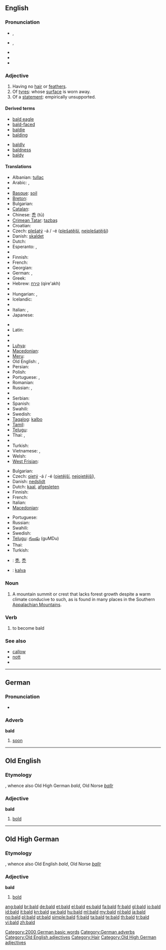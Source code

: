 {{wikipedia|dab=bald (disambiguation)|bald}}
{{also|bäld|Bald.}}
==English==

===Pronunciation===
* {{a|RP}} {{IPA|/bɔːld/}}, {{SAMPA|/bO:ld/}}
* {{a|US}} {{IPA|/bɑld/}}, {{SAMPA|/bAld/}}
* {{audio|en-us-bald.ogg|Audio (US)}}
* {{rhymes|ɔːld}}
* {{homophones|balled}}

===Adjective===
{{wikipedia}}
{{en-adj|er}}

# Having no [[hair]] or [[feathers]].
# Of [[tyre]]s: whose [[surface]] is worn away.
# Of a [[statement]]: empirically unsupported.

====Derived terms====
{{top2}}
* [[bald eagle]]
* [[bald-faced]]
* [[baldie]]
* [[balding]]
{{mid2}}
* [[baldly]]
* [[baldness]]
* [[baldy]]
{{bottom2}}

====Translations====
{{trans-top|having no hair}}
* Albanian: [[tullac]]
* Arabic: {{Arab|[[أصلع]]}}, {{Arab|[[أقرع]]}}
* {{trreq|Armenian}}
* [[Basque]]: [[soil]]
* [[Breton]]: {{t+|br|moal|xs=Breton}}
* Bulgarian: {{t+|bg|плешив}}
* [[Catalan]]: {{t|ca|calb}}
* Chinese: [[禿]] (tū)
* [[Crimean Tatar]]: [[tazbaş]]
* Croatian: {{t+|hr|ćelav}}
* Czech: [[plešatý]] -á / -é ([[plešatější]], [[nejplešatější]])
* Danish: [[skaldet]]
* Dutch: {{t+|nl|kaal}}
* Esperanto: {{t-|eo|kalva|xs=Esperanto}},  {{t-|eo|senhara|xs=Esperanto}}
* {{trreq|Estonian}}
* Finnish: {{t+|fi|kalju}}
* French: {{t+|fr|chauve}}
* Georgian: {{t|ka|მელოტი|tr=meloti|sc=Geor|xs=Georgian}}
* German: {{t+|de|kahl}}, {{t-|de|glatzköpfig}}
* Greek: {{t+|el|φαλακρός}}
* Hebrew: [[קירח]] (qire'akh) {{m}}
* {{trreq|Hindi}}
* Hungarian: {{t+|hu|kopasz}}, {{t+|hu|tar}}
* Icelandic: {{t|is|sköllóttur|m}}
* {{trreq|Indonesian}}
* Italian: {{t+|it|calvo|m}}, {{t-|it|pelato|m}}
* Japanese: {{t|ja|禿げ|tr=ハゲ, hage}}
{{trans-mid}}
* {{trreq|Korean}}
* Latin: {{t-|la|calvus}}
* {{trreq|Latvian}}
* {{trreq|Lithuanian}}
* [[Luhya]]: {{tø|luy|sipara}}
* [[Macedonian]]: {{t|mk|ќелав|m|tr=ḱélav}}
* [[Meru]]: {{tø|mer|kimencu}}
* Old English: {{t-|ang|calu|xs=Old English}}, {{t+|ang|hnot|xs=Old English}}
* Persian: {{t+|fa|طاس|tr=tâs|xs=Persian}}
* Polish: {{t-|pl|łysy}}
* Portuguese: {{t+|pt|calvo}}, {{t+|pt|careca|m}}
* Romanian: {{t-|ro|chel}}
* Russian: {{t+|ru|лысый|tr=lýsyj}}, {{t+|ru|плешивый|tr=plešívyj}}
* {{trreq|Sanskrit}}
* Serbian: {{t-|sr|ćelav}}
* Spanish: {{t+|es|calvo}}
* Swahili: {{t+|sw|kipara|xs=Swahili}}
* Swedish: {{t-|sv|skallig}}
* [[Tagalog]]: [[kalbo]]
* [[Tamil]]: {{t|ta|சொட்டை|tr=sottai|xs=Tamil}}
* [[Telugu]]: {{t|te|బట్టతల|tr=baTTatala}}
* Thai: {{t|th|ล้าน|tr=láan}}, {{t|th|หัวล้าน|tr=hŭa láan}}
* {{trreq|Tibetan}}
* Turkish: {{t+|tr|kel}}
* Vietnamese: {{t+|vi|trọc|xs=Vietnamese}}, {{t+|vi|hói|xs=Vietnamese}}
* Welsh: {{t+|cy|moel|xs=Welsh}}
* [[West Frisian]]: {{t|fy|keal|xs=West Frisian}}
{{trans-bottom}}

{{trans-top|(of tyre) whose surface is worn away}}
* Bulgarian: {{t|bg|износен}}
* Czech: [[ojetý]] -á / -é ([[ojetější]], [[nejojetější]]), {{t-|cs|sjetý|m}}
* Danish: [[nedslidt]]
* Dutch: [[kaal]], [[afgesleten]]
* Finnish: {{t+|fi|kalju}}
* French: {{t+|fr|lisse}}
* Italian: {{t+|it|liscio}}
* [[Macedonian]]: {{t|mk|излижана|f|tr=izlížana}}
{{trans-mid}}
* Portuguese: {{t+|pt|careca|m}}
* Russian: {{t+|ru|лысый|tr=lýsyj}}
* Swahili: {{t+|sw|kipara|xs=Swahili}}
* Swedish: {{t|sv|blanksliten}}
* [[Telugu]]: [[గుండు]] (guMDu)
* Thai: {{t|th|โกร๋น|tr=grohn}}
* Turkish: {{t+|tr|kabak}}
{{trans-bottom}}

{{checktrans}}
* {{ttbc|CJKV Characters}}: [[秃]], [[禿]]
* {{ttbc|Ido}}: [[kalva]]

===Noun===
{{en-noun}}

# A mountain summit or crest that lacks forest growth despite a warm climate conducive to such, as is found in many places in the Southern [[w:Appalachian Mountains|Appalachian Mountains]].

===Verb===
{{en-verb}}
# {{intransitive}} to become bald

===See also===
*[[callow]]
*[[nott]]
* {{projectlink|pedia|Appalachian balds}}

----

==German==

===Pronunciation===
* {{audio|De-at-bald.ogg|audio (Austria)}}

===Adverb===
'''bald'''

# [[soon]]

[[Category:2000 German basic words]]
[[Category:German adverbs]]

----

==Old English==

===Etymology===
{{proto|lang=ang|Germanic|balthaz}}, whence also Old High German ''bald'', Old Norse ''[[ballr]]''

===Adjective===
'''bald'''

# [[bold]]

[[Category:Old English adjectives]]

----

==Old High German==

===Etymology===
{{proto|lang=goh|Germanic|balthaz}}, whence also Old English ''bald'', Old Norse ''[[ballr]]''

===Adjective===
'''bald'''

# [[bold]]

[[Category:Hair]]
[[Category:Old High German adjectives]]

[[ang:bald]]
[[br:bald]]
[[de:bald]]
[[et:bald]]
[[el:bald]]
[[es:bald]]
[[fa:bald]]
[[fr:bald]]
[[gl:bald]]
[[io:bald]]
[[id:bald]]
[[it:bald]]
[[kn:bald]]
[[sw:bald]]
[[hu:bald]]
[[ml:bald]]
[[my:bald]]
[[nl:bald]]
[[ja:bald]]
[[no:bald]]
[[pl:bald]]
[[pt:bald]]
[[simple:bald]]
[[fi:bald]]
[[ta:bald]]
[[te:bald]]
[[th:bald]]
[[tr:bald]]
[[vi:bald]]
[[zh:bald]]